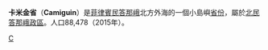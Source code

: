{{Infobox Philippine province |
 name          = Camiguin |
 sealfile      = |
 region        = [[北民答那峨|北民答那峨]] (Region X) |
 capital       = [[曼巴豪|曼巴豪]] |
 founded       = [[1565|1565]] |
 pop2015       = 88,478 |
 pop2015rank   = 2nd smallest |
 popden2000    = 323 |
 popden2000rank= 16th highest |
 areakm2       = 229.8 |
 arearank      = 2nd smallest |
 hucities      = 0 |
 componentcities=0 |
 municipalities= 5 |
 barangays     = 58 |
 districts     = 1 |
 languages     = [[宿霧語|宿霧語]], [[Kinamigin|Kinamigin]] |
 governor      = Jurdin Jesus Romualdo ([[Lakas-CMD|Lakas-CMD]]/[[Nationalist_People's_Coalition|NPC]]) |
 locatormapfile= Ph locator map camiguin.png |
}}

'''卡米金省'''（'''Camiguin'''）是[[菲律賓|菲律賓]][[民答那峨|民答那峨]]北方外海的一個小島嶼[[菲律賓省份|省份]]，屬於[[北民答那峨|北民答那峨]][[菲律賓政區|政區]]。人口88,478（2015年）。

{{菲律賓行政區劃|nocat}}
{{Islands of the Philippines}}
{{Philippines-stub}}

[[Category:民答那峨島省份|C]]
